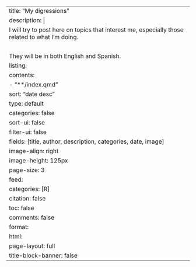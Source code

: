 ---
title: "My digressions"
description: |
  I will try to post here on topics that interest me, especially those related to what I'm doing.
  <br>
  They will be in both English and Spanish.
listing: 
  contents: 
    - "**/index.qmd"
  sort: "date desc"
  type: default
  categories: false
  sort-ui: false
  filter-ui: false
  fields: [title, author, description, categories, date, image]
  image-align: right
  image-height: 125px
  page-size: 3
  feed:
    categories: [R]
citation: false
toc: false
comments: false
format: 
  html: 
    page-layout: full
title-block-banner: false
---